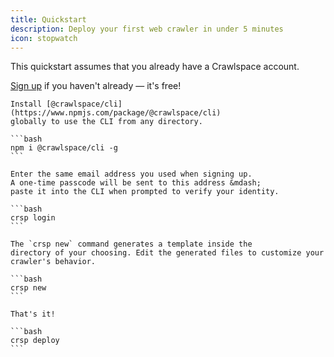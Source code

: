 ```yaml
---
title: Quickstart
description: Deploy your first web crawler in under 5 minutes
icon: stopwatch
---
```


This quickstart assumes that you already have a Crawlspace account.

[Sign up](https://crawlspace.dev/) if you haven't already &mdash; it's free!

<Steps titleSize="h2">
  <Step title="Install the CLI">

    Install [@crawlspace/cli](https://www.npmjs.com/package/@crawlspace/cli)
    globally to use the CLI from any directory.

    ```bash
    npm i @crawlspace/cli -g
    ```

  </Step>
  <Step title="Log in to the CLI">

    Enter the same email address you used when signing up.
    A one-time passcode will be sent to this address &mdash;
    paste it into the CLI when prompted to verify your identity.

    ```bash
    crsp login
    ```

  </Step>
  <Step title="Create a new crawler">

    The `crsp new` command generates a template inside the
    directory of your choosing. Edit the generated files to customize your
    crawler's behavior.

    ```bash
    crsp new
    ```

  </Step>
  <Step title="Deploy your crawler">

    That's it!

    ```bash
    crsp deploy
    ```

  </Step>
</Steps>
